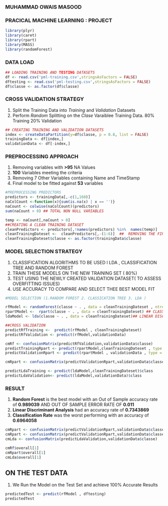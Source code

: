 ### MUHAMMAD OWAIS MASOOD
### PRACICAL MACHINE LEARNING : PROJECT

```r
library(plyr)
library(caret)
library(rpart)
library(MASS)
library(randomForest)
```

### DATA LOAD

```r

## LOADING TRAINING AND TESTING DATASETS
df <- read.csv('pml-training.csv',stringsAsFactors = FALSE)
dftesting <- read.csv('pml-testing.csv',stringsAsFactors = FALSE)
df$classe <- as.factor(df$classe)

```

###  CROSS VALIDATION STRATEGY

1. Split the Training Data into *Training* and *Validation* Datasets
2. Perform *Random* Splitting on the  *Clase* Varaiblee Training Data.  80% Training 20% Validation

```r
## CREATING TRAINING AND VALIDATION DATASETS
index <- createDataPartition(y=df$classe, p = 0.8, list = FALSE)
trainingData <- df[index,]
validationData <- df[-index,]
```

### PREPROCESSING APPROACH

1. Removing variables with **>95** NA Values
2. **100** Variables meeting the criteria
3. Removing 7 Other Variables containing Name and TimeStamp
4. Final model to be fitted against **53** variables
```r
#PREPROCESSING PREDICTORS
predictors <- trainingData[,-c(1,160)]
naColCount <-function(x){sum(is.na(x) | x == '')}
naCount <- colwise(naColCount)(predictors)
sum(naCount > 0) ## TOTAL NON NULL VARIABLES
```

```r
temp <- naCount[,naCount > 0]
##CREATING A CLEAN TRAINING DATASET
cleanPredictors <- predictors[,!names(predictors) %in%  names(temp)]
cleanTrainingDateset <-  cleanPredictors[,-(1:6)]  ##  REMOVING THE FIRST 6 VARIABLES CONTAINING NAMESS AND TIMESTAMP
cleanTrainingDateset$classe <- as.factor(trainingData$classe)
```

### MODEL SELECTION STRATEGY

1. CLASSIFICATION ALGORITHMS TO BE USED l LDA , CLASSIFICATION TREE AND  RANDOM FOREST
2. TRAIN THESE MODELS ON THE NEW TRAINING SET ( 80%)
3. TEST USING THE NEWLY CREATED VALIDATION DATASET( TO ASSESS OVERFITTING ISSUES)
4. USE ACCURACY TO COMPARE AND SELECT THEE BEST MODEL FIT 

```r
#MODEL SELECTION (1.RANDOM FOREST 2. CLASSICATION TREE 3. LDA )

rfModel <- randomForest(classe ~ . , data = cleanTrainingDateset , ntree = 10 ,  maxnoddes = 8) ##RANDOM  FOREST
rpartModel <-  rpart(classe ~ . , data = cleanTrainingDateset) ## CLASSSIFICATION TREE
ldaModel <- lda(classe ~ . , data = cleanTrainingDateset)## LINEAR DISCRIMINANT ANALYSIS

##CROSS VALIDATION
predictRfTraining <-  predict(rfModel , cleanTrainingDateset)
predictRfValidation <- predict(rfModel,validationData)

cmRf <- confusionMatrix(predictRfValidation,validationData$classe)
predictTrainingRpart <- predict(rpartModel,cleanTrainingDateset , type = 'class')
predictValidationRpart <- predict(rpartModel , validationData , type = 'class')

cmRpart <- confusionMatrix(predictValidationRpart,validationData$classe)

predictLdaTraining <- predict(ldaModel,cleanTrainingDateset)$class
predictLdaValidation<- predict(ldaModel,validationData)$class

```

### RESULT

1. **Random Forest** is the best model with an Out of Sample  accuracy rate of **0.989039**  AND OUT OF SAMPLE ERROR RATE OF  **0.011**
2. **Linear Discriminant Analysis** had an accuracy rate of **0.7343869**
3. **Classification Rate** was the worst performing with an accuracy of **0.6964058**

```r
cmRpart <- confusionMatrix(predictValidationRpart,validationData$classe)
cmRpart <- confusionMatrix(predictValidationRpart,validationData$classe)
cmLda <- confusionMatrix(predictLdaValidation,validationData$classe)

cmRf$overall[1]
cmRpart$overall[1]
cmLda$overall[1]

```
## ON THE TEST DATA

1. We Run the Model on the Test Set and achieve 100% Accurate Results 

```r

predictedTest <- predict(rfModel , dftesting)
predictedTest

```
